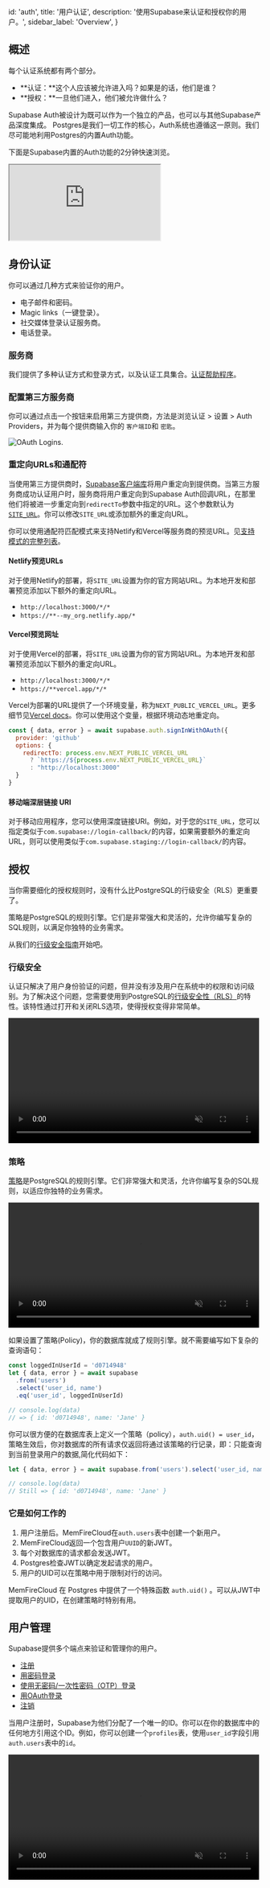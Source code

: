 
  id: 'auth',
  title: '用户认证',
  description: '使用Supabase来认证和授权你的用户。',
  sidebar_label: 'Overview',
}

## 概述

每个认证系统都有两个部分。

- **认证：**这个人应该被允许进入吗？如果是的话，他们是谁？
- **授权：**一旦他们进入，他们被允许做什么？

Supabase Auth被设计为既可以作为一个独立的产品，也可以与其他Supabase产品深度集成。
Postgres是我们一切工作的核心，Auth系统也遵循这一原则。我们尽可能地利用Postgres的内置Auth功能。

下面是Supabase内置的Auth功能的2分钟快速浏览。

<div className="video-container">
  <iframe
    src="https://www.youtube-nocookie.com/embed/6ow_jW4epf8"
    frameBorder="1"
    allow="accelerometer; autoplay; clipboard-write; encrypted-media; gyroscope; picture-in-picture"
    allowFullScreen
  ></iframe>
</div>

## 身份认证

你可以通过几种方式来验证你的用户。

- 电子邮件和密码。
- Magic links（一键登录）。
- 社交媒体登录认证服务商。
- 电话登录。

### 服务商

我们提供了多种认证方式和登录方式，以及认证工具集合。[认证帮助程序](/docs/guides/auth/auth-helpers/)。

<div className="container" style={{ padding: 0 }}>
  <AuthProviders />
</div>

### 配置第三方服务商

你可以通过点击一个按钮来启用第三方提供商，方法是浏览认证 > 设置 > Auth Providers，并为每个提供商输入你的 `客户端ID`和 `密匙`。

![OAuth Logins.](/docs/img/supabase-oauth-logins.png)

### 重定向URLs和通配符

当使用第三方提供商时，[Supabase客户端库](/docs/reference/javascript/auth-signinwithoauth#sign-in-using-a-third-party-provider-with-redirect)将用户重定向到提供商。当第三方服务商成功认证用户时，服务商将用户重定向到Supabase Auth回调URL，在那里他们将被进一步重定向到`redirectTo`参数中指定的URL。这个参数默认为[`SITE_URL`](/docs/reference/auth/config#site_url)。你可以修改`SITE_URL`或添加额外的重定向URL。

你可以使用通配符匹配模式来支持Netlify和Vercel等服务商的预览URL。见[支持模式的完整列表](https://pkg.go.dev/github.com/gobwas/glob#Compile)。

#### Netlify预览URLs

对于使用Netlify的部署，将`SITE_URL`设置为你的官方网站URL。为本地开发和部署预览添加以下额外的重定向URL。

- `http://localhost:3000/*/*`
- `https://**--my_org.netlify.app/*`

#### Vercel预览网址

对于使用Vercel的部署，将`SITE_URL`设置为你的官方网站URL。为本地开发和部署预览添加以下额外的重定向URL。

- `http://localhost:3000/*/*`
- `https://**vercel.app/*/*`

Vercel为部署的URL提供了一个环境变量，称为`NEXT_PUBLIC_VERCEL_URL`。更多细节见[Vercel docs](https://vercel.com/docs/concepts/projects/environment-variables#system-environment-variables)。你可以使用这个变量，根据环境动态地重定向。

```js
const { data, error } = await supabase.auth.signInWithOAuth({
  provider: 'github'
  options: {
    redirectTo: process.env.NEXT_PUBLIC_VERCEL_URL
      ? `https://${process.env.NEXT_PUBLIC_VERCEL_URL}`
      : "http://localhost:3000"
  }
}
```

#### 移动端深层链接 URI

对于移动应用程序，您可以使用深度链接URI。例如，对于您的`SITE_URL`，您可以指定类似于`com.supabase://login-callback/`的内容，如果需要额外的重定向URL，则可以使用类似于`com.supabase.staging://login-callback/`的内容。

## 授权

当你需要细化的授权规则时，没有什么比PostgreSQL的行级安全（RLS）更重要了。

策略是PostgreSQL的规则引擎。它们是非常强大和灵活的，允许你编写复杂的SQL规则，以满足你独特的业务需求。

从我们的[行级安全指南](/docs/guides/auth/row-level-security)开始吧。

### 行级安全

认证只解决了用户身份验证的问题，但并没有涉及用户在系统中的权限和访问级别。为了解决这个问题，您需要使用到PostgreSQL的[行级安全性（RLS）](https://www.postgresql.org/docs/current/ddl-rowsecurity.html)的特性。该特性通过打开和关闭RLS选项，使得授权变得非常简单。

<video width="99%" muted playsInline controls="true">
  <source src="/docs/videos/rls-zoom2.mp4" type="video/mp4" muted playsInline />
</video>

### 策略

[策略](https://www.postgresql.org/docs/current/sql-createpolicy.html)是PostgreSQL的规则引擎。它们非常强大和灵活，允许你编写复杂的SQL规则，以适应你独特的业务需求。

<video width="99%" muted playsInline controls="true">
  <source src="/docs/videos/policies-zoom2.mp4" type="video/mp4" muted playsInline />
</video>

如果设置了策略(Policy)，你的数据库就成了规则引擎。就不需要编写如下复杂的查询语句：

```js
const loggedInUserId = 'd0714948'
let { data, error } = await supabase
  .from('users')
  .select('user_id, name')
  .eq('user_id', loggedInUserId)

// console.log(data)
// => { id: 'd0714948', name: 'Jane' }
```

你可以很方便的在数据库表上定义一个策略（policy），`auth.uid() = user_id`，策略生效后，你对数据库的所有请求仅返回将通过该策略的行记录，即：只能查询到当前登录用户的数据,简化代码如下：

```js
let { data, error } = await supabase.from('users').select('user_id, name')

// console.log(data)
// Still => { id: 'd0714948', name: 'Jane' }
```

### 它是如何工作的
1. 用户注册后。MemFireCloud在`auth.users`表中创建一个新用户。
2. MemFireCloud返回一个包含用户`UUID`的新JWT。
3. 每个对数据库的请求都会发送JWT。
4. Postgres检查JWT以确定发起请求的用户。
5. 用户的UID可以在策略中用于限制对行的访问。
 
MemFireCloud 在 Postgres 中提供了一个特殊函数 `auth.uid()` 。可以从JWT中提取用户的UID，在创建策略时特别有用。



## 用户管理

Supabase提供多个端点来验证和管理你的用户。

- [注册](/docs/reference/javascript/auth-signup)
- [用密码登录](/docs/reference/javascript/auth-signinwithpassword)
- [使用无密码/一次性密码（OTP）登录](/docs/reference/javascript/auth-signinwithotp)
- [用OAuth登录](/docs/reference/javascript/auth-signinwithoauth)
- [注销](/docs/reference/javascript/auth-signout)

当用户注册时，Supabase为他们分配了一个唯一的ID。你可以在你的数据库中的任何地方引用这个ID。例如，你可以创建一个`profiles`表，使用`user_id`字段引用`auth.users`表中的`id`。

<video width="99%" muted playsInline controls="true">
  <source src="/docs/videos/auth-zoom2.mp4" type="video/mp4" muted playsInline />
</video>


